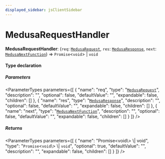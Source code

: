 ```yaml
---
displayed_sidebar: jsClientSidebar
---
```



# MedusaRequestHandler

 **MedusaRequestHandler**: (`req`: [`MedusaRequest`](../interfaces/internal.internal.MedusaRequest.mdx), `res`: [`MedusaResponse`](internal.internal.MedusaResponse.mdx), `next`: [`MedusaNextFunction`](internal.internal.MedusaNextFunction.mdx)) => `Promise`<`void`\> \| `void`

#### Type declaration

##### Parameters

<ParameterTypes parameters={[
  {
    "name": "req",
    "type": "[`MedusaRequest`](../interfaces/internal.internal.MedusaRequest.mdx)",
    "description": "",
    "optional": false,
    "defaultValue": "",
    "expandable": false,
    "children": []
  },
  {
    "name": "res",
    "type": "[`MedusaResponse`](internal.internal.MedusaResponse.mdx)",
    "description": "",
    "optional": false,
    "defaultValue": "",
    "expandable": false,
    "children": []
  },
  {
    "name": "next",
    "type": "[`MedusaNextFunction`](internal.internal.MedusaNextFunction.mdx)",
    "description": "",
    "optional": false,
    "defaultValue": "",
    "expandable": false,
    "children": []
  }
]} />

##### Returns

<ParameterTypes parameters={[
  {
    "name": "Promise<void\\> \\| void",
    "type": "`Promise`<`void`\\> \\| `void`",
    "optional": true,
    "defaultValue": "",
    "description": "",
    "expandable": false,
    "children": []
  }
]} />

